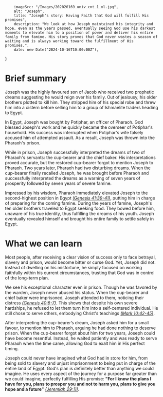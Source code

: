 
        imageSrc: "/Images/202020169_univ_cnt_1_xl.jpg",
        alt: "Joseph",
        title: "Joseph's story: Having Faith that God will fulfill His promises",
        description: "We look at how Joseph maintained his integrity and hope, even as the years passed, eventually seeing God use his darkest moments to elevate him to a position of power and deliver his entire family from famine. His story proves that God never wastes a season of waiting and is always working toward the fulfillment of His promises.",
        date: new Date("2024-10-16T10:00:00Z"),
}

# Brief summary

Joseph was the highly favoured son of Jacob who received two prophetic dreams suggesting he would reign over his family. Out of jealousy, his older brothers plotted to kill him. They stripped him of his special robe and threw him into a cistern before selling him to a group of Ishmaelite traders heading to Egypt. 

In Egypt, Joseph was bought by Potiphar, an officer of Pharaoh. God blessed Joseph's work and he quickly became the overseer of Potiphar's household. His success was interrupted when Potiphar's wife falsely accused him of attempted assault. As a result, Joseph was thrown into the Pharaoh's prison.

While in prison, Joseph successfully interpreted the dreams of two of Pharaoh's servants: the cup-bearer and the chief baker. His interpretations proved accurate, but the restored cup-bearer forgot to mention Joseph to Pharaoh. Two years later, Pharaoh had two disturbing dreams. When the cup-bearer finally recalled Joseph, he was brought before Pharaoh and successfully interpreted the dreams as a warning of seven years of prosperity followed by seven years of severe famine.

Impressed by his wisdom, Pharaoh immediately elevated Joseph to the second-highest position in Egypt *[(Genesis 41:39-41)](https://www.bible.com/bible/116/GEN.41.39-41)*, putting him in charge of preparing for the coming famine. During the years of famine, Joseph's ten older brothers traveled to Egypt seeking food. They bowed before him, unaware of his true identity, thus fulfilling the dreams of his youth. Joseph eventually revealed himself and brought his entire family to settle safely in Egypt.


# What we can learn

Most people, after receiving a clear vision of success only to face betrayal, slavery and prison, would become bitter or curse God. Yet, Joseph did not. Instead of dwelling on his misfortune, he simply focused on working faithfully within his current circumstances, trusting that God was in control of the long-term plan.

We see his exceptional character even in prison. Though he was favored by the warden, Joseph never abused his status. When the cup-bearer and chief baker were imprisoned, Joseph attended to them, noticing their distress *[(Genesis 40:6-7)](https://www.bible.com/bible/111/GEN.40.6-7)*. This shows that despite his own severe hardships, he refused to let them turn him into a self-centered individual. He still chose to serve others, embodying Christ's teachings *[(Mark 10:42-45)](https://www.bible.com/bible/111/MRK.10.42-45)*.

After interpreting the cup-bearer’s dream, Joseph asked him for a small favour, to mention him to Pharaoh, arguing he had done nothing to deserve prison. When the cup-bearer forgot about him for two years, Joseph could have become resentful. Instead, he waited patiently and was ready to serve Pharaoh when the time came, allowing God to exalt him in His perfect timing.

Joseph could never have imagined what God had in store for him, from being sold to slavery and unjust imprisonment to being put in charge of the entire land of Egypt. God's plan is definitely better than anything we could imagine. He uses every aspect of the journey for a purpose far greater than we could imagine, perfectly fulfilling His promise: **"For I know the plans I have for you, plans to prosper you and not to harm you, plans to give you hope and a future"** *[(Jeremiah 29:11)](https://www.bible.com/bible/111/JER.29.11)*.